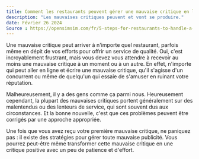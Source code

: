 ```yaml
---
title: Comment les restaurants peuvent gérer une mauvaise critique en ligne
description: "Les mauvaises critiques peuvent et vont se produire."
date: Février 26 2024
Source : https://opensimsim.com/fr/5-steps-for-restaurants-to-handle-a-bad-review/
---
```


Une mauvaise critique peut arriver à n'importe quel restaurant, parfois même en dépit de vos efforts pour offrir un service de qualité. Oui, c'est incroyablement frustrant, mais vous devez vous attendre à recevoir au moins une mauvaise critique à un moment ou à un autre. En effet, n'importe qui peut aller en ligne et écrire une mauvaise critique, qu'il s'agisse d'un concurrent ou même de quelqu'un qui essaie de s'amuser en ruinant votre réputation.

Malheureusement, il y a des gens comme ça parmi nous. Heureusement cependant, la plupart des mauvaises critiques portent généralement sur des malentendus ou des lenteurs de service, qui sont souvent dus aux circonstances. Et la bonne nouvelle, c'est que ces problèmes peuvent être corrigés par une approche appropriée.

Une fois que vous avez reçu votre première mauvaise critique, ne paniquez pas : il existe des stratégies pour gérer toute mauvaise publicité. Vous pourrez peut-être même transformer cette mauvaise critique en une critique positive avec un peu de patience et d'effort.
